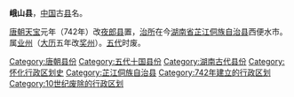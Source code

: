 '''峨山县'''，[[中国|中国]]古[[县|县]]名。

[[唐朝|唐朝]][[天宝_(唐朝)|天宝]]元年（742年）改[[夜郎縣_(貞觀)|夜郎县]]置，[[治所|治所]]在今[[湖南省|湖南省]][[芷江侗族自治县|芷江侗族自治县]]西便水市。属[[业州_(唐朝)|业州]]（[[大曆|大历]]五年改[[奖州|奖州]]）。[[五代|五代]]时废。

{{湖南行政区划小作品}}
{{DEFAULTSORT:E}}
[[Category:唐朝县份|Category:唐朝县份]]
[[Category:五代十国县份|Category:五代十国县份]]
[[Category:湖南古代县份|Category:湖南古代县份]]
[[Category:怀化行政区划史|Category:怀化行政区划史]]
[[Category:芷江侗族自治县|Category:芷江侗族自治县]]
[[Category:742年建立的行政区划|Category:742年建立的行政区划]]
[[Category:10世纪废除的行政区划|Category:10世纪废除的行政区划]]